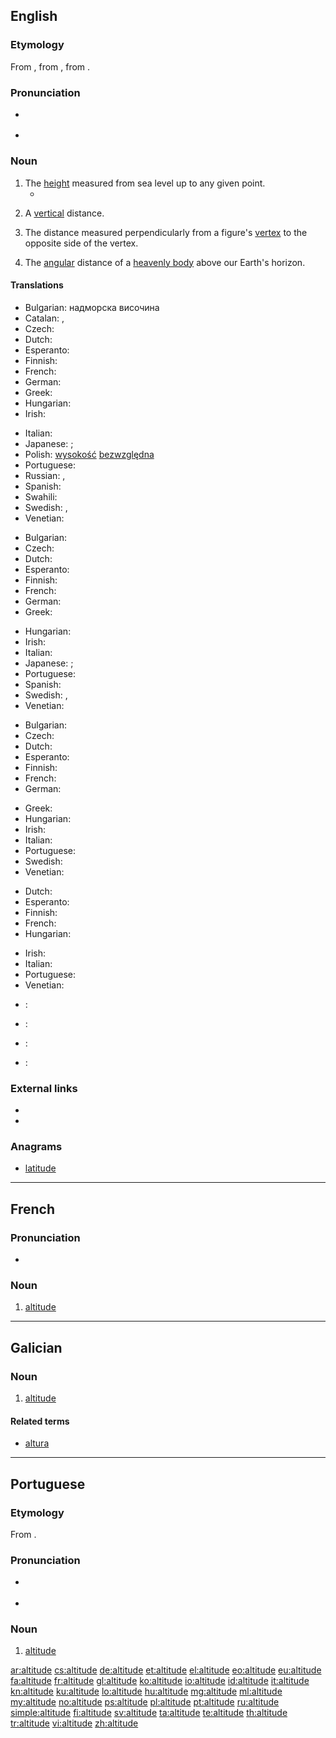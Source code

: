==English==
{{wikipedia}}

===Etymology===
From {{etyl|enm|en}}, from {{etyl|la|en}} {{term|altitudo||height|lang=la}}, from {{term|altus||high|lang=la}}.

===Pronunciation===
* {{a|UK}} {{IPA|/ˈælt.ɪˌtjuːd/|/ˈælt.ɪˌt͡ʃuːd/}}
* {{a|US}} {{IPA|/ˈæltəˌtud/}}

===Noun===
{{en-noun}}

# The [[height]] measured from sea level up to any given point.
#* {{quote-magazine|date=2013-06-07|author=David Simpson
|volume=188|issue=26|page=36|magazine={{w|The Guardian Weekly}}
|title=[http://www.guardian.co.uk/books/2013/may/18/falling-upwards-richard-holmes-review Fantasy of navigation]
|passage=Like most human activities, ballooning has sponsored heroes and hucksters and a good deal in between. For every dedicated scientist patiently recording atmospheric pressure and wind speed while shivering at high '''altitudes''', there is a carnival barker with a bevy of pretty girls willing to dangle from a basket or parachute down to earth.}}
#: {{usex|As the '''altitude''' increases, the temperature gets lower, so remember to bring warm clothes to the mountains.|lang=en}}
# A [[vertical]] distance.
# {{context|geometry|lang=en}} The distance measured perpendicularly from a figure's [[vertex]] to the opposite side of the vertex.
#: {{usex|The perpendicular height of a triangle is known as its '''altitude'''.|lang=en}}
# {{context|astronomy|lang=en}} The [[angular]] distance of a [[heavenly body]] above our Earth's horizon.

====Translations====
{{trans-top|height measured from sea}}
* Bulgarian: надморска височина
* Catalan: {{t|ca|altitud|f}}, {{t|ca|alçada|f}}
* Czech: {{t|cs|nadmořská výška|f}}
* Dutch: {{t+|nl|hoogte}}
* Esperanto: {{t|eo|alteco}}
* Finnish: {{t+|fi|korkeus}}
* French: {{t+|fr|altitude|f}}
* German: {{t+|de|Höhe|f}}
* Greek: {{t+|el|υψόμετρο|n|tr=ypsómetro}}
* Hungarian: {{t+|hu|magasság}}
* Irish: {{t|ga|airde|f}}
{{trans-mid}}
* Italian: {{t+|it|altitudine|f}}
* Japanese: {{t+|ja|海抜|tr=kaibatsu}}; {{t+|ja|高度|tr=kōdo}}
* Polish: [[wysokość]] [[bezwzględna]] {{f}}
* Portuguese: {{t+|pt|altitude|f}}
* Russian: {{t+|ru|высота|f|tr=vysotá}}, {{t|ru|высота над уровнем моря|f|tr=vysotá nad úrovnem mórja}}
* Spanish: {{t+|es|altitud|p}}
* Swahili: {{t+|sw|kimo}}
* Swedish: {{t+|sv|altitud|c}},  {{t+|sv|höjd|c}}
* Venetian: {{t|vec|altézsa|f}}
{{trans-bottom}}

{{trans-top|distance measured upwards}}
* Bulgarian: {{t+|bg|височина}}
* Czech: {{t|cs|výška|f}}
* Dutch: {{t+|nl|hoogte}}
* Esperanto: {{t|eo|alteco}}
* Finnish: {{t+|fi|korkeus}}
* French: {{t+|fr|altitude|f}}
* German: {{t+|de|Höhe|f}}
* Greek: {{t+|el|ύψος|n|tr=ýpsos}}
{{trans-mid}}
* Hungarian: {{t+|hu|magasság}}
* Irish: {{t|ga|airde|f}}
* Italian: {{t+|it|altezza|f}}
* Japanese: {{t|ja|高さ|tr=takasa}}; {{t+|ja|高度|tr=kōdo}}
* Portuguese: {{t+|pt|altitude|f}}
* Spanish: {{t+|es|altura|f}}
* Swedish: {{t+|sv|höjd|c}}, {{t+|sv|altitud|c}}
* Venetian: {{t|vec|altézsa|f}}
{{trans-bottom}}

{{trans-top|distance measured perpendicularly from a figure's vertex to the opposite side of the vertex}}
* Bulgarian: {{t+|bg|височина}}
* Czech: {{t|cs|výška|f}}
* Dutch: {{t+|nl|hoogte}}
* Esperanto: {{t|eo|alteco}}
* Finnish: {{t+|fi|korkeus}}
* French: {{t+|fr|hauteur|f}}
* German: {{t+|de|Höhe|f}}
{{trans-mid}}
* Greek: {{t+|el|ύψος|n|tr=ýpsos}}
* Hungarian: {{t+|hu|magasság}}
* Irish: {{t|ga|airde|f}}
* Italian: {{t+|it|altezza|f}}
* Portuguese: {{t+|pt|altitude|f}}
* Swedish: {{t+|sv|höjd|c}}
* Venetian: {{t|vec|altézsa|f}}
{{trans-bottom}}

{{trans-top|distance measured angularly of a heavenly body}}
* Dutch: {{t+|nl|hoogte}}
* Esperanto: {{t|eo|alteco}}
* Finnish: {{t+|fi|korkeus}}
* French: {{t+|fr|altitude|f}}
* Hungarian: {{t+|hu|magasság}}
{{trans-mid}}
* Irish: {{t|ga|airde|f}}
* Italian: {{t+|it|altezza|f}}
* Portuguese: {{t+|pt|altitude|f}}
* Venetian: {{t|vec|altézsa|f}}
{{trans-bottom}}

{{checktrans-top}}
* {{ttbc|cmn}}: {{t+|cmn|海拔|sc=Hani}}
* {{ttbc|ia}}: {{t|ia|altitude}}
{{trans-mid}}
* {{ttbc|ko}}: {{t+|ko|고도|sc=Hang|tr=godo}}
* {{ttbc|ckb}}: {{t+|ku|به‌رزی|sc=ku-Arab}} {{rftranslit|ku}}
{{trans-bottom}}

===External links===
* {{R:Webster 1913}}
* {{R:Century 1911}}

===Anagrams===
* [[latitude]]
----
==French==

===Pronunciation===
* {{audio|Fr-altitude.ogg|Audio}}

===Noun===
{{fr-noun|f}}

# [[#English|altitude]]
----
==Galician==

===Noun===
{{gl-noun|f}}

# [[#English|altitude]]

====Related terms====
* [[altura]]
----
==Portuguese==

===Etymology===
From {{etyl|la|pt}} {{term|altitudo|lang=la}}.

===Pronunciation===
* {{a|PT}} {{IPA|/aɫ.ti.ˈtu.ðɨ/|lang=pt}}
* {{hyphenation|al|ti|tu|de}}

===Noun===
{{pt-noun|f}}

# [[#English|altitude]]

[[ar:altitude]]
[[cs:altitude]]
[[de:altitude]]
[[et:altitude]]
[[el:altitude]]
[[eo:altitude]]
[[eu:altitude]]
[[fa:altitude]]
[[fr:altitude]]
[[gl:altitude]]
[[ko:altitude]]
[[io:altitude]]
[[id:altitude]]
[[it:altitude]]
[[kn:altitude]]
[[ku:altitude]]
[[lo:altitude]]
[[hu:altitude]]
[[mg:altitude]]
[[ml:altitude]]
[[my:altitude]]
[[no:altitude]]
[[ps:altitude]]
[[pl:altitude]]
[[pt:altitude]]
[[ru:altitude]]
[[simple:altitude]]
[[fi:altitude]]
[[sv:altitude]]
[[ta:altitude]]
[[te:altitude]]
[[th:altitude]]
[[tr:altitude]]
[[vi:altitude]]
[[zh:altitude]]